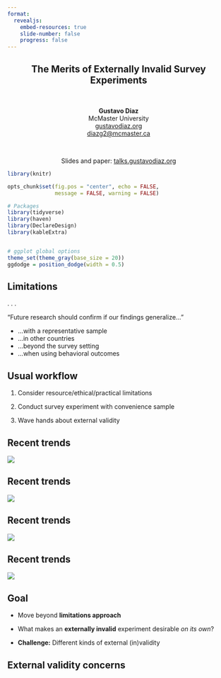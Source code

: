 ```yaml
---
format:
  revealjs:
    embed-resources: true
    slide-number: false
    progress: false
---
```


::: {style="text-align: center"}
##  The Merits of Externally Invalid Survey Experiments {.center .smaller}

&nbsp;    

**Gustavo Diaz**  
McMaster University  
[gustavodiaz.org](https://gustavodiaz.org/)  
<diazg2@mcmaster.ca>

&nbsp;

Slides and paper: [talks.gustavodiaz.org](https://talks.gustavodiaz.org/)

:::



```r
library(knitr)

opts_chunk$set(fig.pos = "center", echo = FALSE, 
               message = FALSE, warning = FALSE)
```

```r
# Packages
library(tidyverse)
library(haven)
library(DeclareDesign)
library(kableExtra)


# ggplot global options
theme_set(theme_gray(base_size = 20))
ggdodge = position_dodge(width = 0.5)
```

## Limitations

. . .

"Future research should confirm if our findings generalize..."

::: incremental
- ...with a representative sample
- ...in other countries
- ...beyond the survey setting
- ...when using behavioral outcomes
:::

## Usual workflow

::: incremental
1. Consider resource/ethical/practical limitations

2. Conduct survey experiment with convenience sample

3. Wave hands about external validity

:::

## Recent trends

<!-- List of papers to showcase. Needs more women -->
<!-- Show one for X, T, Y, C -->
<!-- X: https://erinhartman.com/publication/recycle/-->
<!-- T: https://doi.org/10.1111/ajps.12710-->
<!-- Y: https://doi.org/10.1017/S000305542000012X -->
<!-- C: https://alexandercoppock.com/peyton_huber_coppock_2022.pdf-->


![](invalid_survexp/huang2023.png){fig-align="center"}

## Recent trends

![](invalid_survexp/Brutger2023.png){fig-align="center"}

## Recent trends

![](invalid_survexp/incerti2020.png){fig-align="center"}

## Recent trends

![](invalid_survexp/peyton2021.png){fig-align="center"}

## Goal

::: incremental
- Move beyond **limitations approach**

- What makes an **externally invalid** experiment desirable *on its own*?

- **Challenge:** Different kinds of external (in)validity

:::

## External validity concerns

<!-- Merge Campbell, Shadish, Cook (see Jiawei Fu paper) and Egami and Hartman  -->

<!-- Present XTYC as a table -->



